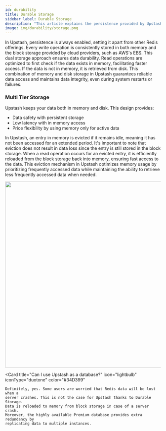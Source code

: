 ```yaml
---
id: durability
title: Durable Storage
sidebar_label: Durable Storage
description: "This article explains the persistence provided by Upstash databases."
image: img/durability/storage.png
---
```


In Upstash, persistence is always enabled, setting it apart from other Redis offerings. Every write operation is consistently stored in both memory and the block storage provided by cloud providers, such as AWS's EBS. This dual storage approach ensures data durability. Read operations are optimized to first check if the data exists in memory, facilitating faster access. If the data is not in memory, it is retrieved from disk. This combination of memory and disk storage in Upstash guarantees reliable data access and maintains data integrity, even during system restarts or failures.

### Multi Tier Storage

Upstash keeps your data both in memory and disk. This design provides:

-   Data safety with persistent storage
-   Low latency with in memory access
-   Price flexibility by using memory only for active data

In Upstash, an entry in memory is evicted if it remains idle, meaning it has not been accessed for an extended period. It's important to note that eviction does not result in data loss since the entry is still stored in the block storage. When a read operation occurs for an evicted entry, it is efficiently reloaded from the block storage back into memory, ensuring fast access to the data. This eviction mechanism in Upstash optimizes memory usage by prioritizing frequently accessed data while maintaining the ability to retrieve less frequently accessed data when needed.

<img src="/img/durability/storage.png" width="600" />

<Card
    title="Can I use Upstash as a database?"
    icon="lightbulb"
    iconType="duotone"
    color="#34D399"
>
    Definitely, yes. Some users are worried that Redis data will be lost when a
    server crashes. This is not the case for Upstash thanks to Durable Storage.
    Data is reloaded to memory from block storage in case of a server crash.
    Moreover, the highly available Premium database provides extra redundancy by
    replicating data to multiple instances.
</Card>
